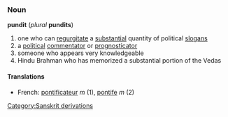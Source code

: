 ===Noun===
'''pundit''' (''plural'' '''pundits''')
# one who can [[regurgitate]] a [[substantial]] quantity of political [[slogan|slogans]]
# a [[political]] [[commentator]] or [[prognosticator]]
# someone who appears very knowledgeable
# Hindu Brahman who has memorized a substantial portion of the Vedas
====Translations====
*French: [[pontificateur]] ''m'' (1), [[pontife]] ''m'' (2)
[[Category:Sanskrit derivations]]